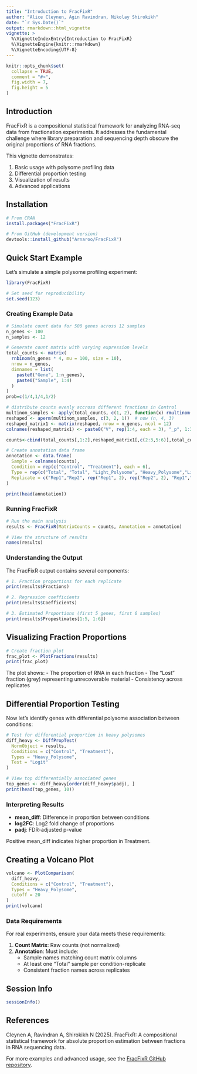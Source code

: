 ```yaml
---
title: "Introduction to FracFixR"
author: "Alice Cleynen, Agin Ravindran, Nikolay Shirokikh"
date: "`r Sys.Date()`"
output: rmarkdown::html_vignette
vignette: >
  %\VignetteIndexEntry{Introduction to FracFixR}
  %\VignetteEngine{knitr::rmarkdown}
  %\VignetteEncoding{UTF-8}
---
```


```r
knitr::opts_chunk$set(
  collapse = TRUE,
  comment = "#>",
  fig.width = 7,
  fig.height = 5
)
```

## Introduction

FracFixR is a compositional statistical framework for analyzing RNA-seq data from fractionation experiments. It addresses the fundamental challenge where library preparation and sequencing depth obscure the original proportions of RNA fractions.

This vignette demonstrates:

1. Basic usage with polysome profiling data
2. Differential proportion testing
3. Visualization of results
4. Advanced applications

## Installation

```r
# From CRAN
install.packages("FracFixR")

# From GitHub (development version)
devtools::install_github("Arnaroo/FracFixR")
```

## Quick Start Example

Let's simulate a simple polysome profiling experiment:

```r
library(FracFixR)

# Set seed for reproducibility
set.seed(123)
```

### Creating Example Data

```r
# Simulate count data for 500 genes across 12 samples
n_genes <- 100
n_samples <- 12

# Generate count matrix with varying expression levels
total_counts <- matrix(
  rnbinom(n_genes * 4, mu = 100, size = 10),
  nrow = n_genes,
  dimnames = list(
    paste0("Gene", 1:n_genes),
    paste0("Sample", 1:4)
  )
)
prob=c(1/4,1/4,1/2)

# distribute counts evenly accross different fractions in Control
multinom_samples <- apply(total_counts, c(1, 2), function(x) rmultinom(1, size = x, prob = prob))
reshaped <- aperm(multinom_samples, c(3, 2, 1))  # now (n, 4, 3)
reshaped_matrix1 <- matrix(reshaped, nrow = n_genes, ncol = 12)
colnames(reshaped_matrix1) <- paste0("V", rep(1:4, each = 3), "_p", 1:3)

counts<-cbind(total_counts[,1:2],reshaped_matrix1[,c(2:3,5:6)],total_counts[,3:4],reshaped_matrix1[,c(8:9,11:12)])

# Create annotation data frame
annotation <- data.frame(
  Sample = colnames(counts),
  Condition = rep(c("Control", "Treatment"), each = 6),
  Type = rep(c("Total", "Total", "Light_Polysome", "Heavy_Polysome","Light_Polysome", "Heavy_Polysome"), 2),
  Replicate = c("Rep1","Rep2", rep("Rep1", 2), rep("Rep2", 2), "Rep1","Rep2", rep("Rep1", 2), rep("Rep2", 2))
)

print(head(annotation))
```

### Running FracFixR

```r
# Run the main analysis
results <- FracFixR(MatrixCounts = counts, Annotation = annotation)

# View the structure of results
names(results)
```

### Understanding the Output

The FracFixR output contains several components:

```r
# 1. Fraction proportions for each replicate
print(results$Fractions)

# 2. Regression coefficients
print(results$Coefficients)

# 3. Estimated Proportions (first 5 genes, first 6 samples)
print(results$Propestimates[1:5, 1:6])
```

## Visualizing Fraction Proportions

```r
# Create fraction plot
frac_plot <- PlotFractions(results)
print(frac_plot)
```

The plot shows:
- The proportion of RNA in each fraction
- The "Lost" fraction (grey) representing unrecoverable material
- Consistency across replicates

## Differential Proportion Testing

Now let's identify genes with differential polysome association between conditions:

```r
# Test for differential proportion in heavy polysomes
diff_heavy <- DiffPropTest(
  NormObject = results,
  Conditions = c("Control", "Treatment"),
  Types = "Heavy_Polysome",
  Test = "Logit"
)

# View top differentially associated genes
top_genes <- diff_heavy[order(diff_heavy$padj), ]
print(head(top_genes, 10))
```

### Interpreting Results

- **mean_diff**: Difference in proportion between conditions
- **log2FC**: Log2 fold change of proportions
- **padj**: FDR-adjusted p-value

Positive mean_diff indicates higher proportion in Treatment.

## Creating a Volcano Plot

```r
volcano <- PlotComparison(
  diff_heavy,
  Conditions = c("Control", "Treatment"),
  Types = "Heavy_Polysome",
  cutoff = 20
)
print(volcano)
```

### Data Requirements

For real experiments, ensure your data meets these requirements:

1. **Count Matrix**: Raw counts (not normalized)
2. **Annotation**: Must include:
   - Sample names matching count matrix columns
   - At least one "Total" sample per condition-replicate
   - Consistent fraction names across replicates


## Session Info

```r
sessionInfo()
```

## References

Cleynen A, Ravindran A, Shirokikh N (2025). FracFixR: A compositional statistical framework for absolute proportion estimation between fractions in RNA sequencing data. 

For more examples and advanced usage, see the [FracFixR GitHub repository](https://github.com/Arnaroo/FracFixR).
